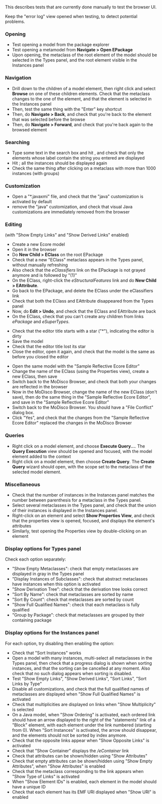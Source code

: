 This describes tests that are currently done manually to test the browser UI.

Keep the "error log" view opened when testing, to detect potential problems.

=== Opening ===
* Test opening a model from the package explorer
* Test opening a metamodel from '''Navigate > Open EPackage'''
* Upon opening, the metaclass of the root element of the model should be selected in the Types panel, and the root element visible in the Instances panel

=== Navigation ===
* Drill down to the children of a model element, then right click and select '''Browse''' on one of these children elements. Check that the metaclass changes to the one of the element, and that the element is selected in the Instances panel
* Then, test the same thing with the "Enter" key shortcut
* Then, do '''Navigate > Back''', and check that you're back to the element that was selected before the browse
* Then, do '''Navigate > Forward''', and check that you're back again to the browsed element

=== Searching ===
* Type some text in the search box and hit <Enter>, and check that only the elements whose label contain the string you entered are displayed
* Hit <Escape>; all the instances should be displayed again
* Check the same thing after clicking on a metaclass with more than 1000 instances (with groups)

=== Customization ===
* Open a "*.javaxmi" file, and check that the "java" customization is activated by default
* remove the "java" customization, and check that visual Java customizations are immediately removed from the browser

=== Editing ===
(with "Show Empty Links" and "Show Derived Links" enabled)
* Create a new Ecore model
* Open it in the browser
* Do '''New Child > EClass''' on the root EPackage
* Check that a new "EClass" metaclass appears in the Types panel, without manually refreshing
* Also check that the ''eClassifiers'' link on the EPackage is not grayed anymore and is followed by "(1)"
* On the EClass, right-click the ''eStructuralFeatures'' link and do '''New Child > EAttribute'''.
* Go back to the EPackage, and delete the EClass under the eClassifiers link
* Check that both the EClass and EAttribute disappeared from the Types panel
* Now, do '''Edit > Undo''', and check that the EClass and EAttribute are back
* On the EClass, check that you can't create any children from links ''ePackage'' and ''eSuperTypes''.

* Check that the editor title starts with a star ("*"), indicating the editor is dirty
* Save the model
* Check that the editor title lost its star
* Close the editor, open it again, and check that the model is the same as before you closed the editor

* Open the same model with the "Sample Reflective Ecore Editor"
* Change the name of the EClass (using the Properties view), create a new EClass, then save
* Switch back to the MoDisco Browser, and check that both your changes are reflected in the browser
* Now in the MoDisco Browser, change the name of the new EClass (don't save), then do the same thing in the "Sample Reflective Ecore Editor", and save in the "Sample Reflective Ecore Editor"
* Switch back to the MoDisco Browser. You should have a "File Conflict" dialog box.
* Click "Yes", and check that the changes from the "Sample Reflective Ecore Editor" replaced the changes in the MoDisco Browser

=== Queries ===
* Right click on a model element, and choose '''Execute Query...'''. The '''Query Execution''' view should be opened and focused, with the model element added to the context
* Right click on a model element, then choose '''Create Query'''. The '''Create Query''' wizard should open, with the scope set to the metaclass of the selected model element.

=== Miscellaneous ===
* Check that the number of instances in the Instances panel matches the number between parenthesis for a metaclass in the Types panel.
* Select several metaclasses in the Types panel, and check that the union of their instances is displayed in the Instances panel.
* Right-click on an element and select '''Show Properties View''', and check that the properties view is opened, focused, and displays the element's attributes
* Similarly, test opening the Properties view by double-clicking on an element

=== Display options for '''Types''' panel ===
Check each option separately:
* "Show Empty Metaclasses": check that empty metaclasses are displayed in gray in the Types panel
* "Display Instances of Subclasses": check that abstract metaclasses have instances when this option is activated
* "Show Derivation Tree": check that the derivation tree looks correct
* "Sort By Name": check that metaclasses are sorted by name
* "Sort By Count": check that metaclasses are sorted by count
* "Show Full Qualified Names": check that each metaclass is fully qualified
* "Group by Package": check that metaclasses are grouped by their containing package

=== Display options for the '''Instances''' panel ===
For each option, try disabling then enabling the option:
* Check that "Sort Instances" works
* Open a model with many instances, multi-select all metaclasses in the Types panel, then check that a progress dialog is shown when sorting instances, and that the sorting can be cancelled at any moment. Also check that no such dialog appears when sorting is disabled.
* Test "Show Empty Links", "Show Derived Links", "Sort Links", "Sort Links by Type"
* Disable all customizations, and check that the full qualified names of metaclasses are displayed when "Show Full Qualified Names" is activated
* Check that multiplicities are displayed on links when "Show Multiplicity" is selected
* On a Java model, when "Show Ordering" is activated, each ordered link should have an arrow displayed to the right of the "statements" link of a "Block" element, with each element under the link numbered (starting from 0). When "Sort Instances" is activated, the arrow should disappear, and the elements should not be sorted by index anymore.
* Check that the opposite links appear when "Show Opposite Links" is activated
* Check that "Show Container" displays the ''/eContainer'' link
* Check that attributes can be shown/hidden using "Show Attributes"
* Check that empty attributes can be shown/hidden using "Show Empty Attributes", when "Show Attributes" is enabled
* Check that the metaclass corresponding to the link appears when "Show Type of Links" is activated
* When "Show Element IDs" is enabled, each element in the model should have a unique ID
* Check that each element has its EMF URI displayed when "Show URI" is enabled
